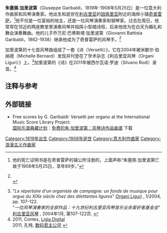 {{Hatnote|不要同另一位意大利作曲家{{link-en|朱塞佩·加里博尔迪|Giuseppe Gariboldi}}混淆。}}
'''朱塞佩·加里波第'''（Giuseppe Garibaldi，1819年-1908年5月25日）是一位意大利作曲家和风琴演奏家。他出生和逝世在[[利古里亚|利古里亚]]的[[因佩里亚|因佩里亚]]附近的海岸小镇[[奇普雷萨|奇普雷萨]]。<ref>他的死亡证明书是在奇普雷萨的镇公所注册的，上面声称“朱塞佩·加里波第亡故于1908年5月25日，享年89岁。”</ref>他不仅是一位富裕的地主，还是一位风琴演奏家和钢琴家。过去在周日，他常常在邻近的两座教堂里演奏风琴并指挥小型唱诗班，后来他改为在白天为婚礼和舞会演奏舞曲。他的儿子乔万尼·巴蒂斯塔·加里波第（Giovanni Battista Garibaldi，1862-1938）继承他成为了奇普雷萨的风琴手。<ref>{{cite web|title=Notice|url=http://imslp.org/wiki/17_Versetti_per_organo_%28Garibaldi,_Giuseppe%29|work=Giuseppe Garibaldi (1818-1908): Versetti per Organo|publisher=IMSLP|accessdate=21 May 2013|author=Bernard, Michelle|editor=Coulon, Jean-Pierre (ed.)|location=Werner Icking Music Collection / Michelle Bernard collection|archive-date=2018-06-22|archive-url=https://web.archive.org/web/20180622052539/http://imslp.org/wiki/17_Versetti_per_organo_(Garibaldi,_Giuseppe)|dead-url=no}}<br>{{cite web|title=通告|url=http://imslp.org/wiki/17_Versetti_per_organo_%28Garibaldi,_Giuseppe%29|work=朱塞佩·加里波第（1818-1908）:风琴诗|publisher=国际乐谱典藏计划|accessdate=2013年5月21日|author=米歇尔·伯纳德|editor=让-皮埃尔·库隆|location=沃纳·伊京音乐收藏 / 米歇尔·伯纳德收藏|archive-date=2018年6月22日|archive-url=https://web.archive.org/web/20180622052539/http://imslp.org/wiki/17_Versetti_per_organo_(Garibaldi,_Giuseppe)|dead-url=no}} {{en icon}}</ref>

加里波第的十七首风琴曲组成了一套《诗（Versetti）》，它在2004年被米歇尔·伯纳德（Michelle Bernard）发现并刊登在了学术杂志《利古里亚风琴（Organi Liguri）》上。<ref>"''Le répertoire d'un organiste de campagne: un fonds de musique pour orgue du XIXe siècle chez des dilettantes ligures''" [http://www.organiliguri.it/ Organi Liguri] {{Wayback|url=http://www.organiliguri.it/ |date=20210210211016 }}, 1/2004, pp. 107–122.<br>"''一位风琴演奏家的全部作品：十九世纪利古里亚风琴音乐业余爱好者基金会''" [http://www.organiliguri.it/ 利古里亚风琴] {{Wayback|url=http://www.organiliguri.it/ |date=20210210211016 }}, 2004年1月, 第107-122页. {{it icon}}</ref>加里波第的《诗》在2011年被西尔瓦诺·罗迪（Silvano Rodi）录音。<ref>2011, Contes, [http://www.e-pro-edition.fr/allier/reproduction-d-enregistrements-sonores/ligia-digital_f485301 Ligia Digital] {{Wayback|url=http://www.e-pro-edition.fr/allier/reproduction-d-enregistrements-sonores/ligia-digital_f485301 |date=20131212213037 }}<br>2011, 孔特, [http://www.e-pro-edition.fr/allier/reproduction-d-enregistrements-sonores/ligia-digital_f485301 数码君主公司] {{Wayback|url=http://www.e-pro-edition.fr/allier/reproduction-d-enregistrements-sonores/ligia-digital_f485301 |date=20131212213037 }} {{fr icon}}</ref>

==注释与参考==
{{Reflist}}

==外部链接==
*Free scores by G. Garibaldi: Versetti per organo at the International Music Score Library Project.<br>[[国际乐谱典藏计划|国际乐谱典藏计划]]：[http://imslp.org/wiki/Category:Garibaldi,_Giuseppe 免费的朱·加里波第：风琴诗作品曲谱] {{Wayback|url=http://imslp.org/wiki/Category:Garibaldi,_Giuseppe |date=20180704101207 }}下载 {{en icon}}

[[Category:1819年出生|Category:1819年出生]]
[[Category:1908年逝世|Category:1908年逝世]]
[[Category:意大利作曲家|Category:意大利作曲家]]
[[Category:浪漫主义作曲家|Category:浪漫主义作曲家]]